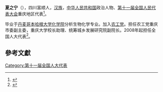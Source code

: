 '''夏之宁'''（{{bd|1961年||}}），四川富顺人，[[汉族|汉族]]，[[中华人民共和国|中华人民共和国]]政治人物、[[第十一届全国人民代表大会|第十一届全国人民代表大会]]重庆地区代表<ref>{{cite web|author=新华网|title=第十一届全国人大代表|url=http://news.xinhuanet.com/ziliao/2008-03/03/content_7708230.htm?node=36628|publisher=新华网|accessdate=2014-01-07|archive-date=2014-01-10|archive-url=https://web.archive.org/web/20140110211415/http://news.xinhuanet.com/ziliao/2008-03/03/content_7708230.htm?node=36628|dead-url=no}}</ref>。

毕业于[[丹麦哥本哈根大学化学院|丹麦哥本哈根大学化学院]]分析生物化学专业。加入[[农工党|农工党]]。担任农工党重庆市委副主委，重庆大学校长助理、统筹城乡发展研究院副院长。2008年起担任全国人大代表<ref>{{cite news|title=全国人大代表信息-夏之宁|url= http://210.82.31.1:8084/delegate/viewDelegate.action?dbid=112101|accessdate=2013-04-05|newspaper=全国人大网|archive-url=https://web.archive.org/web/20120305103240/http://www.npc.gov.cn/delegate/viewDelegate.action?dbid=112101|archive-date=2012-03-05|dead-url=yes}}</ref>。

==參考文獻==
{{reflist}}
{{全国人大代表/11/渝}}
[[Category:第十一届全国人大代表|Category:第十一届全国人大代表]]